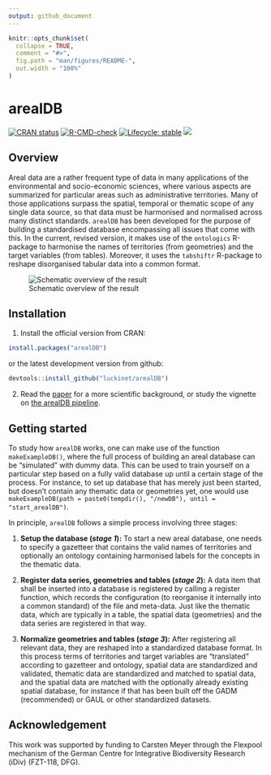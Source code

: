 ```yaml
---
output: github_document
---
```


<!-- README.md is generated from README.Rmd. Please edit that file -->

```r
knitr::opts_chunk$set(
  collapse = TRUE,
  comment = "#>",
  fig.path = "man/figures/README-",
  out.width = "100%"
)
```

# arealDB

[![CRAN status](https://www.r-pkg.org/badges/version/arealDB)](https://cran.r-project.org/package=arealDB)
[![R-CMD-check](https://github.com/EhrmannS/arealDB/workflows/R-CMD-check/badge.svg)](https://github.com/luckinet/arealDB/actions)
[![Lifecycle: stable](https://img.shields.io/badge/lifecycle-stable-brightgreen.svg)](https://lifecycle.r-lib.org/articles/stages.html#stable)
[![](http://cranlogs.r-pkg.org/badges/grand-total/arealDB)](https://cran.r-project.org/package=arealDB)

## Overview

Areal data are a rather frequent type of data in many applications of the environmental and socio-economic sciences, where various aspects are summarized for particular areas such as administrative territories. Many of those applications surpass the spatial, temporal or thematic scope of any single data source, so that data must be harmonised and normalised across many distinct standards.
`arealDB` has been developed for the purpose of building a standardised database encompassing all issues that come with this. In the current, revised version, it makes use of the `ontologics` R-package to harmonise the names of territories (from geometries) and the target variables (from tables). Moreover, it uses the `tabshiftr` R-package to reshape disorganised tabular data into a common format.

![Schematic overview of the result](https://github.com/luckinet/arealDB/blob/master/vignettes/schematic_overview.png)


## Installation

1) Install the official version from CRAN:

```r
install.packages("arealDB")
```

or the latest development version from github:

```r
devtools::install_github("luckinet/arealDB")
```

2) Read the [paper](https://doi.org/10.1016/j.envsoft.2020.104799) for a more scientific background, or study the vignette on [the arealDB pipeline](https://luckinet.github.io/arealDB/articles/arealDB.html).


## Getting started

To study how `arealDB` works, one can make use of the function `makeExampleDB()`, where the full process of building an areal database can be "simulated" with dummy data. This can be used to train yourself on a particular step based on a fully valid database up until a certain stage of the process. For instance, to set up database that has merely just been started, but doesn't contain any thematic data or geometries yet, one would use `makeExampleDB(path = paste0(tempdir(), "/newDB"), until = "start_arealDB")`.

In principle, `arealDB` follows a simple process involving three stages:

  1. **Setup the database (*stage 1*):** To start a new areal database, one needs to specify a gazetteer that contains the valid names of territories and optionally an ontology containing harmonised labels for the concepts in the thematic data.

  2. **Register data series, geometries and tables (*stage 2*):** A data item that shall be inserted into a database is registered by calling a register function, which records the configuration (to reorganise it internally into a common standard) of the file and meta-data. Just like the thematic data, which are typically in a table, the spatial data (geometries) and the data series are registered in that way.

  3. **Normalize geometries and tables (*stage 3*):** After registering all relevant data, they are reshaped into a standardized database format. In this process terms of territories and target variables are "translated" according to gazetteer and ontology, spatial data are standardized and validated, thematic data are standardized and matched to spatial data, and the spatial data are matched with the optionally already existing spatial database, for instance if that has been built off the GADM (recommended) or GAUL or other standardized datasets.


## Acknowledgement

This work was supported by funding to Carsten Meyer through the Flexpool mechanism of the German Centre for Integrative Biodiversity Research (iDiv) (FZT-118, DFG).

